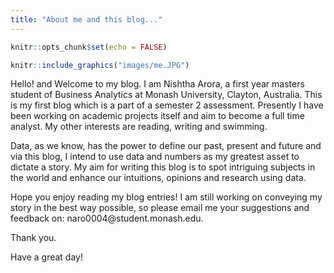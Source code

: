 ```yaml
---
title: "About me and this blog..."
---
```


```r
knitr::opts_chunk$set(echo = FALSE)
```

```r
knitr::include_graphics("images/me.JPG")
```

Hello! and Welcome to my blog. I am Nishtha Arora, a first year masters student of Business Analytics at Monash University, Clayton, Australia. This is my first blog which is a part of a semester 2 assessment. Presently I have been working on academic projects itself and aim to become a full time analyst. My other interests are reading, writing and swimming.

Data, as we know, has the power to define our past, present and future and via this blog, I intend to use data and numbers as my greatest asset to dictate a story. My aim for writing this blog is to spot intriguing subjects in the world and enhance our intuitions, opinions and research using data.

Hope you enjoy reading my blog entries! I am still working on conveying my story in the best way possible, so please email me your suggestions and feedback on: naro0004@student.monash.edu.

Thank you. 

Have a great day!



